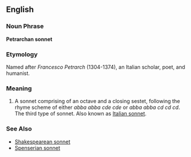 ==English==

===Noun Phrase===
'''Petrarchan sonnet'''

===Etymology===
Named after ''Francesco Petrarch'' (1304-1374), an Italian scholar, poet, and humanist.

===Meaning===
#A sonnet comprising of an octave and a closing sestet, following the rhyme scheme of either ''abba abba cde cde'' or ''abba abba cd cd cd''. The third type of sonnet.  Also known as [[Italian sonnet]].

===See Also===
*[[Shakespearean sonnet]]
*[[Spenserian sonnet]]